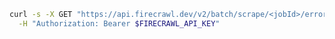 ```bash
curl -s -X GET "https://api.firecrawl.dev/v2/batch/scrape/<jobId>/errors" \
  -H "Authorization: Bearer $FIRECRAWL_API_KEY"
```
